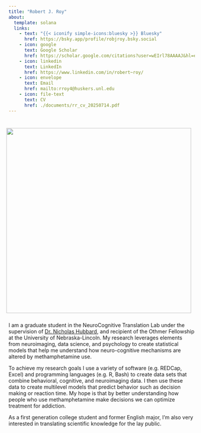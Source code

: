 ```yaml
---
title: "Robert J. Roy"
about: 
  template: solana
  links:
    - text: "{{< iconify simple-icons:bluesky >}} Bluesky"
      href: https://bsky.app/profile/robjroy.bsky.social
    - icon: google
      text: Google Scholar
      href: https://scholar.google.com/citations?user=wEIrl78AAAAJ&hl=en&oi=ao
    - icon: linkedin
      text: LinkedIn
      href: https://www.linkedin.com/in/robert~roy/
    - icon: envelope
      text: Email
      href: mailto:rroy4@huskers.unl.edu
    - icon: file-text
      text: CV
      href: ./documents/rr_cv_20250714.pdf
---
```


::: {style="float: right; position; right: 20px; padding: 10px;"}

  
![](./images/headshot.jpg){.about-image .rounded width=350" height="500"}
:::



I am a graduate student in the NeuroCognitive Translation Lab under the supervision of [Dr. Nicholas Hubbard](https://nctlab.unl.edu/people/), and recipient of the Othmer Fellowship at the University of Nebraska-Lincoln. My research leverages elements from neuroimaging, data science, and psychology to create statistical models that help me understand how neuro-cognitive mechanisms are altered by methamphetamine use.

To achieve my research goals I use a variety of software (e.g. REDCap, Excel) and programming languages (e.g. R, Bash) to create data sets that combine behavioral, cognitive, and neuroimaging data. I then use these data to create multilevel models that predict behavior such as decision making or reaction time. My hope is that by better understanding how people who use methamphetamine make decisions we can optimize treatment for addiction.    

As a first generation college student and former English major, I'm also very interested in translating scientific knowledge for the lay public.





